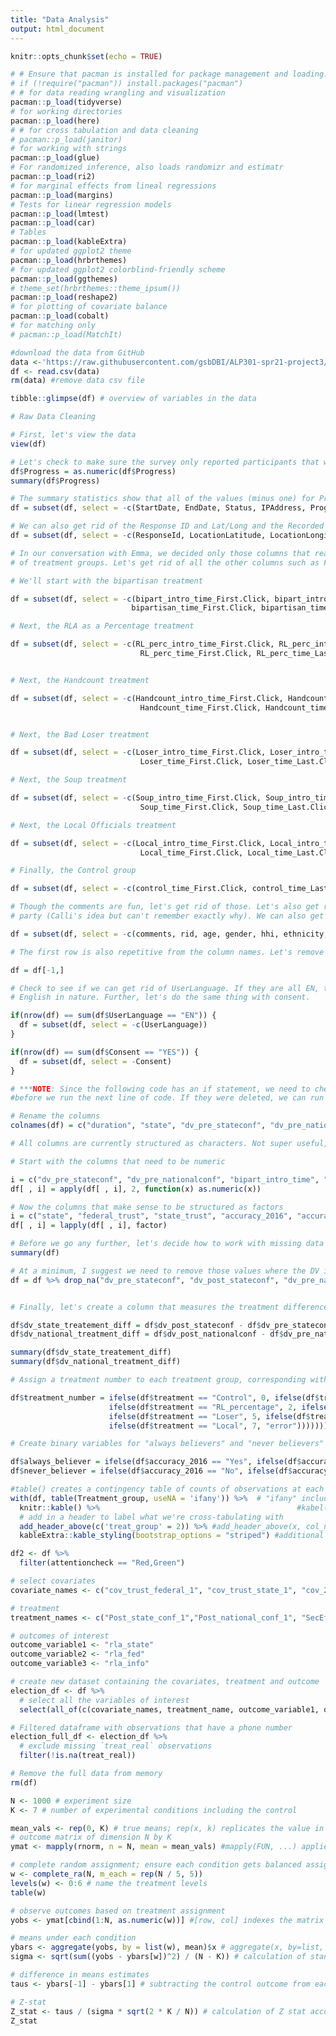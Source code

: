 ```yaml
---
title: "Data Analysis"
output: html_document
---
```


```r
knitr::opts_chunk$set(echo = TRUE)
```

```r
# # Ensure that pacman is installed for package management and loading.
# if (!require("pacman")) install.packages("pacman")
# # for data reading wrangling and visualization
pacman::p_load(tidyverse) 
# for working directories
pacman::p_load(here) 
# # for cross tabulation and data cleaning
# pacman::p_load(janitor) 
# for working with strings
pacman::p_load(glue) 
# For randomized inference, also loads randomizr and estimatr 
pacman::p_load(ri2) 
# for marginal effects from lineal regressions
pacman::p_load(margins)
# Tests for linear regression models
pacman::p_load(lmtest)
pacman::p_load(car)
# Tables
pacman::p_load(kableExtra)
# for updated ggplot2 theme
pacman::p_load(hrbrthemes)
# for updated ggplot2 colorblind-friendly scheme
pacman::p_load(ggthemes)
# theme_set(hrbrthemes::theme_ipsum())
pacman::p_load(reshape2)
# for plotting of covariate balance
pacman::p_load(cobalt)
# for matching only
# pacman::p_load(MatchIt)
```

```r
#download the data from GitHub
data <-'https://raw.githubusercontent.com/gsbDBI/ALP301-spr21-project3/main/RLA_0507.csv'
df <- read.csv(data)
rm(data) #remove data csv file
```

```r
tibble::glimpse(df) # overview of variables in the data
```

```r
# Raw Data Cleaning

# First, let's view the data
view(df)

# Let's check to make sure the survey only reported participants that were 100% complete
df$Progress = as.numeric(df$Progress)
summary(df$Progress)

# The summary statistics show that all of the values (minus one) for Progress are 100, so let's delete that too
df = subset(df, select = -c(StartDate, EndDate, Status, IPAddress, Progress))

# We can also get rid of the Response ID and Lat/Long and the Recorded Date
df = subset(df, select = -c(ResponseId, LocationLatitude, LocationLongitude, RecordedDate))

# In our conversation with Emma, we decided only those columns that read Page.Submit were useful for understanding the timing
# of treatment groups. Let's get rid of all the other columns such as First.Click and Last.Click.

# We'll start with the bipartisan treatment

df = subset(df, select = -c(bipart_intro_time_First.Click, bipart_intro_time_Last.Click, bipart_intro_time_Click.Count,
                           bipartisan_time_First.Click, bipartisan_time_Last.Click, bipartisan_time_Click.Count))

# Next, the RLA as a Percentage treatment

df = subset(df, select = -c(RL_perc_intro_time_First.Click, RL_perc_intro_time_Last.Click, RL_perc_intro_time_Click.Count,
                             RL_perc_time_First.Click, RL_perc_time_Last.Click, RL_perc_time_Click.Count))


# Next, the Handcount treatment

df = subset(df, select = -c(Handcount_intro_time_First.Click, Handcount_intro_time_Last.Click, Handcount_intro_time_Click.Count,
                             Handcount_time_First.Click, Handcount_time_Last.Click, Handcount_time_Click.Count))


# Next, the Bad Loser treatment

df = subset(df, select = -c(Loser_intro_time_First.Click, Loser_intro_time_Last.Click, Loser_intro_time_Click.Count,
                             Loser_time_First.Click, Loser_time_Last.Click, Loser_time_Click.Count))

# Next, the Soup treatment

df = subset(df, select = -c(Soup_intro_time_First.Click, Soup_intro_time_Last.Click, Soup_intro_time_Click.Count,
                             Soup_time_First.Click, Soup_time_Last.Click, Soup_time_Click.Count))

# Next, the Local Officials treatment

df = subset(df, select = -c(Local_intro_time_First.Click, Local_intro_time_Last.Click, Local_intro_time_Click.Count,
                             Local_time_First.Click, Local_time_Last.Click, Local_time_Click.Count))

# Finally, the Control group

df = subset(df, select = -c(control_time_First.Click, control_time_Last.Click, control_time_Click.Count))

# Though the comments are fun, let's get rid of those. Let's also get rid of all of the Lucid profile data except the political
# party (Calli's idea but can't remember exactly why). We can also get rid of the column called rid

df = subset(df, select = -c(comments, rid, age, gender, hhi, ethnicity, hispanic, education, region, zip))

# The first row is also repetitive from the column names. Let's remove that.

df = df[-1,]

# Check to see if we can get rid of UserLanguage. If they are all EN, then let's remove and just annotate that all speakers were
# English in nature. Further, let's do the same thing with consent.

if(nrow(df) == sum(df$UserLanguage == "EN")) {
  df = subset(df, select = -c(UserLanguage))
}

if(nrow(df) == sum(df$Consent == "YES")) {
  df = subset(df, select = -Consent)
}

# ***NOTE: Since the following code has an if statement, we need to check the df to see if UserLanguage and Consent were deleted
#before we run the next line of code. If they were deleted, we can run the code below with no issues. 

# Rename the columns
colnames(df) = c("duration", "state", "dv_pre_stateconf", "dv_pre_nationalconf", "federal_trust", "state_trust", "accuracy_2016", "accuracy_2020", "birthyear", "gender", "gender_text", "parenthood", "bipart_intro_time", "bipart_time", "rla_intro_time", "rla_time", "handcount_intro_time", "handcount_time", "badloser_intro_time", "badloser_time", "soup_intro_time", "soup_time", "local_intro_time", "local_time", "control_time", "dv_post_stateconf", "dv_post_nationalconf", "dv_secondary", "attention_check", "voting_importance", "vote_2020", "candidate_2020", "candidate_text_2020", "education", "political_party", "political_party_text", "political_ideology", "race", "race_text", "income", "lucid_political_party", "treatment")

# All columns are currently structured as characters. Not super useful, so let's change that, allowing us to run descriptive statistics and perform mathematical operations, as needed. 

# Start with the columns that need to be numeric

i = c("dv_pre_stateconf", "dv_pre_nationalconf", "bipart_intro_time", "bipart_time", "rla_intro_time", "rla_time", "handcount_intro_time", "handcount_time", "badloser_intro_time", "badloser_time", "soup_intro_time", "soup_time", "local_intro_time", "local_time", "control_time", "dv_post_stateconf", "dv_post_nationalconf")
df[ , i] = apply(df[ , i], 2, function(x) as.numeric(x))

# Now the columns that make sense to be structured as factors
i = c("state", "federal_trust", "state_trust", "accuracy_2016", "accuracy_2020", "birthyear", "gender", "parenthood", "dv_secondary", "voting_importance", "vote_2020", "candidate_2020", "education", "political_party", "political_ideology", "race", "income", "treatment")
df[ , i] = lapply(df[ , i], factor)

# Before we go any further, let's decide how to work with missing data and where it exists
summary(df)

# At a minimum, I suggest we need to remove those values where the DV is not measured, both pre and post test
df = df %>% drop_na("dv_pre_stateconf", "dv_post_stateconf", "dv_pre_nationalconf", "dv_post_nationalconf")


# Finally, let's create a column that measures the treatment difference for the state and national DVs and check the summary stats

df$dv_state_treatement_diff = df$dv_post_stateconf - df$dv_pre_stateconf
df$dv_national_treatment_diff = df$dv_post_nationalconf - df$dv_pre_nationalconf

summary(df$dv_state_treatement_diff)
summary(df$dv_national_treatment_diff)

# Assign a treatment number to each treatment group, corresponding with their number as noted in Notion

df$treatment_number = ifelse(df$treatment == "Control", 0, ifelse(df$treatment == "Bipartisan", 1, 
                      ifelse(df$treatment == "RL_percentage", 2, ifelse(df$treatment == "Handcount", 3,
                      ifelse(df$treatment == "Loser", 5, ifelse(df$treatment == "Soup", 6, 
                      ifelse(df$treatment == "Local", 7, "error")))))))

# Create binary variables for "always believers" and "never believers" from 2016 & 2020 accuracy questions

df$always_believer = ifelse(df$accuracy_2016 == "Yes", ifelse(df$accuracy_2020 == "Yes", 1, 0), 0)
df$never_believer = ifelse(df$accuracy_2016 == "No", ifelse(df$accuracy_2020 == "No", 1, 0), 0)
```



```r
#table() creates a contingency table of counts of observations at each combination of treat_pseudo and treat_real
with(df, table(Treatment_group, useNA = 'ifany')) %>%  # "ifany" includes the NA values in the table
  knitr::kable() %>%                                            #kabel(x, format) generates tables 
  # add in a header to label what we're cross-tabulating with
  add_header_above(c('treat_group' = 2)) %>% #add_header_above(x, col_name=col_span)
  kableExtra::kable_styling(bootstrap_options = "striped") #additional styling options

```

```r
df2 <- df %>% 
  filter(attentioncheck == "Red,Green")

# select covariates
covariate_names <- c("cov_trust_federal_1", "cov_trust_state_1", "cov_2016_accu", "cov_2020_accu", "dem_birthyear", "dem_gender", "dem_gender_6_TEXT", "dem_child","dem_state", "cov_voting_impt_1", "cov_vote_2020", "cov_vote_who_2020", "cov_vote_who_2020_5_TEXT", "dem_edu", "dem_party", "dem_party_4_TEXT", "dem_libcon", "dem_race", "dem_race_6_TEXT", "dem_income")

# treatment
treatment_names <- c("Post_state_conf_1","Post_national_conf_1", "SecEffect_1")

# outcomes of interest
outcome_variable1 <- "rla_state"
outcome_variable2 <- "rla_fed"
outcome_variable3 <- "rla_info"

# create new dataset containing the covariates, treatment and outcome
election_df <- df %>%
  # select all the variables of interest
  select(all_of(c(covariate_names, treatment_name, outcome_variable1, outcome_variable2, outcome_variable3))) %>% # all_of() is for strict selection: if any of the variables in the character vector is missing, an error is thrown.

# Filtered dataframe with observations that have a phone number
election_full_df <- election_df %>% 
  # exclude missing `treat_real` observations
  filter(!is.na(treat_real)) 

# Remove the full data from memory
rm(df)
```

```r
N <- 1000 # experiment size
K <- 7 # number of experimental conditions including the control

mean_vals <- rep(0, K) # true means; rep(x, k) replicates the value in x by k times
# outcome matrix of dimension N by K
ymat <- mapply(rnorm, n = N, mean = mean_vals) #mapply(FUN, ...) applies function FUN; rnorm(n, mean, var) generates normal random variable

# complete random assignment; ensure each condition gets balanced assignment
w <- complete_ra(N, m_each = rep(N / 5, 5))
levels(w) <- 0:6 # name the treatment levels
table(w)

# observe outcomes based on treatment assignment
yobs <- ymat[cbind(1:N, as.numeric(w))] #[row, col] indexes the matrix elements

```

```r
# means under each condition
ybars <- aggregate(yobs, by = list(w), mean)$x # aggregate(x, by=list, FUN) applied function to x by group. In this case, we are taking the means by treatment arm
sigma <- sqrt(sum((yobs - ybars[w])^2) / (N - K)) # calculation of standard deviation

# difference in means estimates
taus <- ybars[-1] - ybars[1] # subtracting the control outcome from each of the three treatment outcomes

# Z-stat
Z_stat <- taus / (sigma * sqrt(2 * K / N)) # calculation of Z stat according to formula above
Z_stat
```
